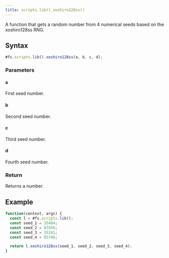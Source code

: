 ```yaml
---
title: scripts.lib().xoshiro128ss()
---
```


A function that gets a random number from 4 numerical seeds based on the xoshiro128ss RNG.

## Syntax

```js
#fs.scripts.lib().xoshiro128ss(a, b, c, d);
```

### Parameters

#### a

First seed number.

#### b

Second seed number.

#### c

Third seed number.

#### d

Fourth seed number.

### Return

Returns a number.

## Example

```js
function(context, args) {
  const l = #fs.scripts.lib();
  const seed_1 = 35484;
  const seed_2 = 97456;
  const seed_3 = 35241;
  const seed_4 = 85746;

  return l.xoshiro128ss(seed_1, seed_2, seed_3, seed_4);
}
```
